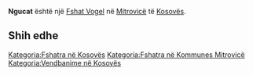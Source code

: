 {{Fshat në Kosovës
 | Emri                = Ngucat
| sqi_N_name = Ngucat
| sqi_N_FULL_NAME_RO = Ngucat
| sqi_N_FULL_NAME_ND_RO = Ngucat
| sqi_N_SORT_NAME_RG = NGUCAT
| sqi_N_FULL_NAME_RG = Ngucat
| sqi_N_FULL_NAME_ND_RG = Ngucat
| srp_N_name = Guncat
| srp_N_FULL_NAME_RO = Guncat
| srp_N_FULL_NAME_ND_RO = Guncat
| srp_N_SORT_NAME_RG = GUNCAT
| srp_N_FULL_NAME_RG = Guncat
| srp_N_FULL_NAME_ND_RG = Guncat
| srp_NS_name = Гунцат
| srp_NS_FULL_NAME_RO = Гунцат
| srp_NS_FULL_NAME_ND_RO = Гунцат
| srp_NS_SORT_NAME_RG = ГУНЦАТ
| srp_NS_FULL_NAME_RG = Гунцат
| srp_NS_FULL_NAME_ND_RG = Гунцат
| std_V_name = Gucat
| std_V_FULL_NAME_RO = Gucat Guncate
| std_V_FULL_NAME_ND_RO = Gucat Guncate
| std_V_SORT_NAME_RG = GUCAT GUNCATE
| std_V_FULL_NAME_RG = Gucat Guncate
| std_V_FULL_NAME_ND_RG = Gucat Guncate

 | Emri (Rasa dhanore) = 
 | Figura              = 
 | Shteti              = Kosovo
 | Komuna              = Mitrovicë
 | Kodi postar         = 
 | Sipërfaqja          = 

 | Popullsia           = 

 | Regj. i popullsisë  = 
 | Dend. e popullsisë  = 
 | Faqja zyrtare       = 
 <!--- Koordinatat ----> 
 | Gjerësia            = 42.4625
 | Gjatësia            = 20.852222
 | Lartësia            = 
}}
'''Ngucat''' është një [[Fshat Vogel]] në [[Mitrovicë]] të [[Kosovës]].

<!-- == Gjeografia == -->
<!-- == Historia == -->
<!-- == Demografia == -->
== Shih edhe ==
{{Komuna Mitrovicë}}
{{Kosovo-Administrata-Cung}}

[[Kategoria:Fshatra në Kosovës]]
[[Kategoria:Fshatra në Kommunes Mitrovicë]]
[[Kategoria:Vendbanime në Kosovës]]